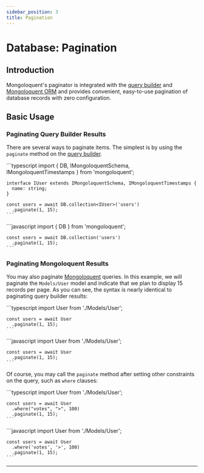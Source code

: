 ```yaml
---
sidebar_position: 3
title: Pagination
---
```



# Database: Pagination

## Introduction

Mongoloquent's paginator is integrated with the [query builder](../database/query-builder) and [Mongoloquent ORM](../orm/getting-started) and provides convenient, easy-to-use pagination of database records with zero configuration.

## Basic Usage

### Paginating Query Builder Results

There are several ways to paginate items. The simplest is by using the `paginate` method on the [query builder](../database/query-builder).

<Tabs>
  <TabItem value="Typescript" label="Typescript" default>
    ```typescript
    import { DB, IMongoloquentSchema, IMongoloquentTimestamps } from 'mongoloquent';

    interface IUser extends IMongoloquentSchema, IMongoloquentTimestamps {
      name: string;
    }

    const users = await DB.collection<IUser>('users')
      .paginate(1, 15);
    ```

  </TabItem>

  <TabItem value="Javascript" label="Javascript">
    ```javascript
    import { DB } from 'mongoloquent';

    const users = await DB.collection('users')
      .paginate(1, 15);
    ```

  </TabItem>
</Tabs>

### Paginating Mongoloquent Results

You may also paginate [Mongoloquent](../orm/getting-started) queries. In this example, we will paginate the `Models/User` model and indicate that we plan to display 15 records per page. As you can see, the syntax is nearly identical to paginating query builder results:

<Tabs>
  <TabItem value="Typescript" label="Typescript" default>
    ```typescript
    import User from './Models/User';

    const users = await User
      .paginate(1, 15);
    ```

  </TabItem>

  <TabItem value="Javascript" label="Javascript">
    ```javascript
    import User from './Models/User';

    const users = await User
      .paginate(1, 15);
    ```

  </TabItem>
</Tabs>

Of course, you may call the `paginate` method after setting other constraints on the query, such as `where` clauses:

<Tabs>
  <TabItem value="Typescript" label="Typescript" default>
    ```typescript
    import User from './Models/User';

    const users = await User
      .where("votes", ">", 100)
      .paginate(1, 15);
    ```

  </TabItem>

  <TabItem value="Javascript" label="Javascript">
    ```javascript
    import User from './Models/User';

    const users = await User
      .where('votes', '>', 100)
      .paginate(1, 15);
    ```

  </TabItem>
</Tabs>

---

<Sponsor />
